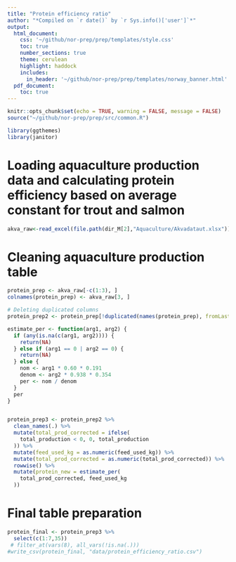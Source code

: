 ```yaml
---
title: "Protein efficiency ratio"
author: "*Compiled on `r date()` by `r Sys.info()['user']`*"
output: 
  html_document:
    css: '~/github/nor-prep/prep/templates/style.css'
    toc: true
    number_sections: true
    theme: cerulean
    highlight: haddock
    includes: 
      in_header: '~/github/nor-prep/prep/templates/norway_banner.html'
  pdf_document:
    toc: true
---
```

```r
knitr::opts_chunk$set(echo = TRUE, warning = FALSE, message = FALSE)
source("~/github/nor-prep/prep/src/common.R")
```

```r
library(ggthemes)
library(janitor)
```

# Loading aquaculture production data and calculating protein efficiency based on average constant for trout and salmon
```r
akva_raw<-read_excel(file.path(dir_M[2],"Aquaculture/Akvadataut.xlsx")) 
```

# Cleaning aquaculture production table
```r
protein_prep <- akva_raw[-c(1:3), ]
colnames(protein_prep) <- akva_raw[3, ]

# Deleting duplicated columns 
protein_prep2 <- protein_prep[!duplicated(names(protein_prep), fromLast = TRUE)]

estimate_per <- function(arg1, arg2) {
  if (any(is.na(c(arg1, arg2)))) {
    return(NA)
  } else if (arg1 == 0 | arg2 == 0) {
    return(NA)
  } else {
    nom <- arg1 * 0.60 * 0.191
    denom <- arg2 * 0.938 * 0.354
    per <- nom / denom
  }
  per
}


protein_prep3 <- protein_prep2 %>%
  clean_names(.) %>%
  mutate(total_prod_corrected = ifelse(
    total_production < 0, 0, total_production
  )) %>%
  mutate(feed_used_kg = as.numeric(feed_used_kg)) %>%
  mutate(total_prod_corrected = as.numeric(total_prod_corrected)) %>%
  rowwise() %>%
  mutate(protein_new = estimate_per(
    total_prod_corrected, feed_used_kg
  ))

```

# Final table preparation
```r
protein_final <- protein_prep3 %>%
  select(c(1:7,35))
 # filter_at(vars(8), all_vars(!is.na(.)))
#write_csv(protein_final, "data/protein_efficiency_ratio.csv")
```




